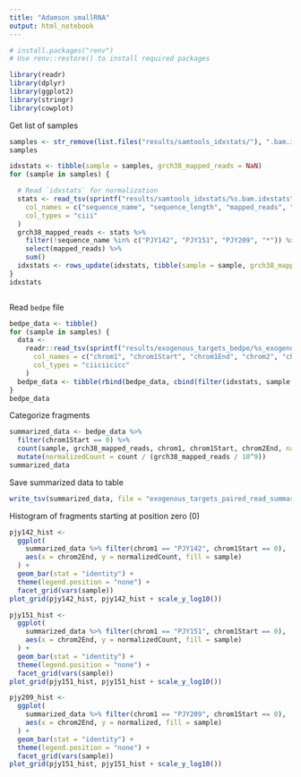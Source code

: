 ```yaml
---
title: "Adamson smallRNA"
output: html_notebook
---
```


```r
# install.packages("renv")
# Use renv::restore() to install required packages

library(readr)
library(dplyr)
library(ggplot2)
library(stringr)
library(cowplot)
```


Get list of samples
```r
samples <- str_remove(list.files("results/samtools_idxstats/"), ".bam.idxstats")
samples
```


```r
idxstats <- tibble(sample = samples, grch38_mapped_reads = NaN)
for (sample in samples) {

  # Read `idxstats` for normalization
  stats <- read_tsv(sprintf("results/samtools_idxstats/%s.bam.idxstats", sample),
    col_names = c("sequence_name", "sequence_length", "mapped_reads", "unmapped_reads"),
    col_types = "ciii"
  )
  grch38_mapped_reads <- stats %>%
    filter(!sequence_name %in% c("PJY142", "PJY151", "PJY209", "*")) %>%
    select(mapped_reads) %>%
    sum()
  idxstats <- rows_update(idxstats, tibble(sample = sample, grch38_mapped_reads = grch38_mapped_reads), by = "sample")
}
idxstats
```

```r

```

Read `bedpe` file

```r
bedpe_data <- tibble()
for (sample in samples) {
  data <-
    readr::read_tsv(sprintf("results/exogenous_targets_bedpe/%s_exogenous_targets.bedpe", sample),
      col_names = c("chrom1", "chrom1Start", "chrom1End", "chrom2", "chrom2Start", "chrom2End", "name", "score", "strand1", "strand2"),
      col_types = "ciiciicicc"
    )
  bedpe_data <- tibble(rbind(bedpe_data, cbind(filter(idxstats, sample == UQ(sample)), data)))
}
bedpe_data
```

Categorize fragments

```r
summarized_data <- bedpe_data %>%
  filter(chrom1Start == 0) %>%
  count(sample, grch38_mapped_reads, chrom1, chrom1Start, chrom2End, name = "count") %>%
  mutate(normalizedCount = count / (grch38_mapped_reads / 10^9))
summarized_data
```

Save summarized data to table

```r
write_tsv(summarized_data, file = "exogenous_targets_paired_read_summary.tsv")
```


Histogram of fragments starting at position zero (0)

```r
pjy142_hist <-
  ggplot(
    summarized_data %>% filter(chrom1 == "PJY142", chrom1Start == 0),
    aes(x = chrom2End, y = normalizedCount, fill = sample)
  ) +
  geom_bar(stat = "identity") +
  theme(legend.position = "none") +
  facet_grid(vars(sample))
plot_grid(pjy142_hist, pjy142_hist + scale_y_log10())
```

```r
pjy151_hist <-
  ggplot(
    summarized_data %>% filter(chrom1 == "PJY151", chrom1Start == 0),
    aes(x = chrom2End, y = normalizedCount, fill = sample)
  ) +
  geom_bar(stat = "identity") +
  theme(legend.position = "none") +
  facet_grid(vars(sample))
plot_grid(pjy151_hist, pjy151_hist + scale_y_log10())
```


```r
pjy209_hist <-
  ggplot(
    summarized_data %>% filter(chrom1 == "PJY209", chrom1Start == 0),
    aes(x = chrom2End, y = normalized, fill = sample)
  ) +
  geom_bar(stat = "identity") +
  theme(legend.position = "none") +
  facet_grid(vars(sample))
plot_grid(pjy151_hist, pjy151_hist + scale_y_log10())
```
